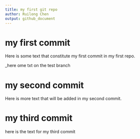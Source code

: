 ```yaml
---
title: my first git repo
author: Ruilong Chen
output: github_document
---
```


# my first commit

Here is some text that constitute my first commit in my first repo.

_here ome txt on the test branch

# my second commit

Here is more text that will be added in my second commit.


# my third commit
here is the text for my third commit